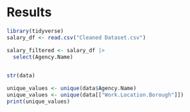 # Results

```r
library(tidyverse)
salary_df <- read.csv("Cleaned Dataset.csv")
```

```r
salary_filtered <- salary_df |> 
  select(Agency.Name)
```


```r

```

```r
str(data)
```

```r
unique_values <- unique(data$Agency.Name)
unique_values <- unique(data[["Work.Location.Borough"]])
print(unique_values)
```
